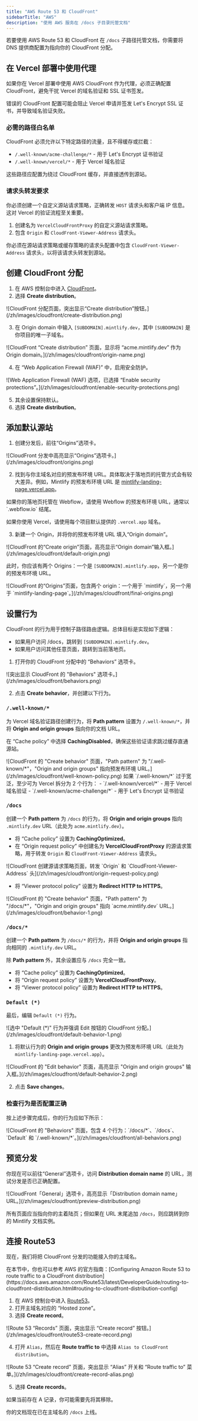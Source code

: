 ```yaml
---
title: "AWS Route 53 和 CloudFront"
sidebarTitle: "AWS"
description: "使用 AWS 服务在 /docs 子目录托管文档"
---
```



若要使用 AWS Route 53 和 CloudFront 在 `/docs` 子路径托管文档，你需要将 DNS 提供商配置为指向你的 CloudFront 分配。

## 在 Vercel 部署中使用代理

如果你在 Vercel 部署中使用 AWS CloudFront 作为代理，必须正确配置 CloudFront，避免干扰 Vercel 的域名验证和 SSL 证书签发。

错误的 CloudFront 配置可能会阻止 Vercel 申请并签发 Let's Encrypt SSL 证书，并导致域名验证失败。

### 必需的路径白名单

CloudFront 必须允许以下特定路径的流量，且不得缓存或拦截：

- `/.well-known/acme-challenge/*` - 用于 Let's Encrypt 证书验证
- `/.well-known/vercel/*` - 用于 Vercel 域名验证

这些路径应配置为绕过 CloudFront 缓存，并直接透传到源站。

### 请求头转发要求

你必须创建一个自定义源站请求策略，正确转发 `HOST` 请求头和客户端 IP 信息。这对 Vercel 的验证流程至关重要。

1. 创建名为 `VercelCloudFrontProxy` 的自定义源站请求策略。
2. 包含 `Origin` 和 `CloudFront-Viewer-Address` 请求头。

你必须在源站请求策略或缓存策略的请求头配置中包含 `CloudFront-Viewer-Address` 请求头，以将该请求头转发到源站。

## 创建 CloudFront 分配

1. 在 AWS 控制台中进入 [CloudFront](https://aws.amazon.com/cloudfront)。
2. 选择 **Create distribution**。

  <Frame>
    ![CloudFront 分配页面，突出显示“Create distribution”按钮。](/zh/images/cloudfront/create-distribution.png)
  </Frame>

3. 在 Origin domain 中输入 `[SUBDOMAIN].mintlify.dev`，其中 `[SUBDOMAIN]` 是你项目的唯一子域名。

  <Frame>
    ![CloudFront “Create distribution” 页面，显示将 “acme.mintlify.dev” 作为 Origin domain。](/zh/images/cloudfront/origin-name.png)
  </Frame>

4. 在 “Web Application Firewall (WAF)” 中，启用安全防护。

  <Frame>
    ![Web Application Firewall (WAF) 选项，已选择 “Enable security protections”。](/zh/images/cloudfront/enable-security-protections.png)
  </Frame>

5. 其余设置保持默认。
6. 选择 **Create distribution**。

## 添加默认源站

1. 创建分发后，前往“Origins”选项卡。

  <Frame>
    ![CloudFront 分发中高亮显示“Origins”选项卡。](/zh/images/cloudfront/origins.png)
  </Frame>

2. 找到与你主域名对应的预发布环境 URL。具体取决于落地页的托管方式会有较大差异。例如，Mintlify 的预发布环境 URL 是 [mintlify-landing-page.vercel.app](https://mintlify-landing-page.vercel.app)。

<Info>
  如果你的落地页托管在 Webflow，请使用 Webflow 的预发布环境 URL，通常以 `.webflow.io` 结尾。

  如果你使用 Vercel，请使用每个项目默认提供的 `.vercel.app` 域名。
</Info>

3. 新建一个 Origin，并将你的预发布环境 URL 填入“Origin domain”。

  <Frame>
    ![CloudFront 的“Create origin”页面，高亮显示“Origin domain”输入框。](/zh/images/cloudfront/default-origin.png)
  </Frame>

此时，你应该有两个 Origins：一个是 `[SUBDOMAIN].mintlify.app`，另一个是你的预发布环境 URL。

<Frame>
  ![CloudFront 的“Origins”页面，包含两个 origin：一个用于 `mintlify`，另一个用于 `mintlify-landing-page`。](/zh/images/cloudfront/final-origins.png)
</Frame>

## 设置行为

CloudFront 的行为用于控制子路径路由逻辑。总体目标是实现如下逻辑：

- 如果用户访问 /docs，跳转到 `[SUBDOMAIN].mintlify.dev`。
- 如果用户访问其他任意页面，跳转到当前落地页。

1. 打开你的 CloudFront 分配中的 “Behaviors” 选项卡。

<Frame>
	![突出显示 CloudFront 的 "Behaviors" 选项卡。](/zh/images/cloudfront/behaviors.png)
</Frame>

2. 点击 **Create behavior**，并创建以下行为。

### `/.well-known/*`

为 Vercel 域名验证路径创建行为，将 **Path pattern** 设置为 `/.well-known/*`，并将 **Origin and origin groups** 指向你的文档 URL。

在 “Cache policy” 中选择 **CachingDisabled**，确保这些验证请求跳过缓存直通源站。

<Frame>
  ![CloudFront 的 "Create behavior" 页面，"Path pattern" 为 "/.well-known/*"，"Origin and origin groups" 指向预发布环境 URL。](/zh/images/cloudfront/well-known-policy.png)
</Frame>

<Info>
如果 `/.well-known/*` 过于宽泛，至少可为 Vercel 拆分为 2 个行为：
  - `/.well-known/vercel/*` - 用于 Vercel 域名验证
  - `/.well-known/acme-challenge/*` - 用于 Let's Encrypt 证书验证
</Info>

### `/docs`

创建一个 **Path pattern** 为 `/docs` 的行为，将 **Origin and origin groups** 指向 `.mintlify.dev` URL（此处为 `acme.mintlify.dev`）。

- 将 “Cache policy” 设置为 **CachingOptimized**。
- 在 “Origin request policy” 中创建名为 **VercelCloudFrontProxy** 的源请求策略，用于转发 `Origin` 和 `CloudFront-Viewer-Address` 请求头。

<Frame>
	![CloudFront 创建源请求策略页面，转发 `Origin` 和 `CloudFront-Viewer-Address` 头](/zh/images/cloudfront/origin-request-policy.png)
</Frame>

- 将 “Viewer protocol policy” 设置为 **Redirect HTTP to HTTPS**。

<Frame>
  ![CloudFront 的 "Create behavior" 页面，"Path pattern" 为 "/docs/*"，"Origin and origin groups" 指向 `acme.mintlify.dev` URL。](/zh/images/cloudfront/behavior-1.png)
</Frame>

### `/docs/*`

创建一个 **Path pattern** 为 `/docs/*` 的行为，并将 **Origin and origin groups** 指向相同的 `.mintlify.dev` URL。

除 **Path pattern** 外，其余设置应与 `/docs` 完全一致。

- 将 “Cache policy” 设置为 **CachingOptimized**。
- 将 “Origin request policy” 设置为 **VercelCloudFrontProxy**。
- 将 “Viewer protocol policy” 设置为 **Redirect HTTP to HTTPS**。

### `Default (*)`

最后，编辑 `Default (*)` 行为。

<Frame>
  ![选中 "Default (*)" 行为并强调 Edit 按钮的 CloudFront 分配。](/zh/images/cloudfront/default-behavior-1.png)
</Frame>

1. 将默认行为的 **Origin and origin groups** 更改为预发布环境 URL（此处为 `mintlify-landing-page.vercel.app`）。

<Frame>
  ![CloudFront 的 "Edit behavior" 页面，高亮显示 "Origin and origin groups" 输入框。](/zh/images/cloudfront/default-behavior-2.png)
</Frame>

2. 点击 **Save changes**。

### 检查行为是否配置正确

按上述步骤完成后，你的行为应如下所示：

<Frame>
  ![CloudFront 的 "Behaviors" 页面，包含 4 个行为：`/docs/*`、`/docs`、`Default` 和 `/.well-known/*`。](/zh/images/cloudfront/all-behaviors.png)
</Frame>

## 预览分发

你现在可以前往“General”选项卡，访问 **Distribution domain name** 的 URL，测试分发是否已正确配置。

<Frame>
  ![CloudFront「General」选项卡，高亮显示「Distribution domain name」URL。](/zh/images/cloudfront/preview-distribution.png)
</Frame>

所有页面应当指向你的主着陆页；但如果在 URL 末尾追加 `/docs`，则应跳转到你的 Mintlify 文档实例。

## 连接 Route53

现在，我们将把 CloudFront 分发的功能接入你的主域名。

<Note>
  在本节中，你也可以参考 AWS 的官方指南：[Configuring
  Amazon Route 53 to route traffic to a CloudFront
  distribution](https://docs.aws.amazon.com/Route53/latest/DeveloperGuide/routing-to-cloudfront-distribution.html#routing-to-cloudfront-distribution-config)
</Note>

1. 在 AWS 控制台中进入 [Route53](https://aws.amazon.com/route53)。
2. 打开主域名对应的 “Hosted zone”。
3. 选择 **Create record**。

<Frame>
  ![Route 53 “Records” 页面，突出显示 “Create record” 按钮。](/zh/images/cloudfront/route53-create-record.png)
</Frame>

4. 打开 `Alias`，然后在 **Route traffic to** 中选择 `Alias to CloudFront distribution`。

<Frame>
  ![Route 53 “Create record” 页面，突出显示 “Alias” 开关和 “Route traffic to” 菜单。](/zh/images/cloudfront/create-record-alias.png)
</Frame>

5. 选择 **Create records**。

<Note>
  如果当前存在 A 记录，你可能需要先将其移除。
</Note>

你的文档现在已在主域名的 `/docs` 上线。

<Propagating />
